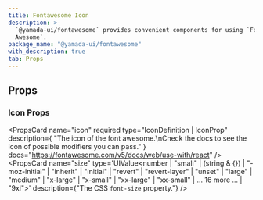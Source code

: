 ```yaml
---
title: Fontawesome Icon
description: >-
  `@yamada-ui/fontawesome` provides convenient components for using `Font
  Awesome`.
package_name: "@yamada-ui/fontawesome"
with_description: true
tab: Props
---
```


## Props

### Icon Props

<PropsCard
  name="icon"
  required
  type="IconDefinition | IconProp"
  description={
    "The icon of the font awesome.\nCheck the docs to see the icon of possible modifiers you can pass."
  }
  docs="https://fontawesome.com/v5/docs/web/use-with/react"
/>
<PropsCard
  name="size"
  type='UIValue<number | "small" | (string & {}) | "-moz-initial" | "inherit" | "initial" | "revert" | "revert-layer" | "unset" | "large" | "medium" | "x-large" | "x-small" | "xx-large" | "xx-small" | ... 16 more ... | "9xl">'
  description={"The CSS `font-size` property."}
/>
